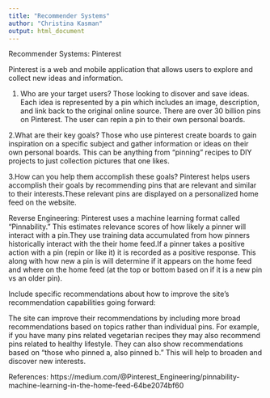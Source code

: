 ```yaml
---
title: "Recommender Systems"
author: "Christina Kasman"
output: html_document
---
```

Recommender Systems: Pinterest

Pinterest is a web and mobile application that allows users to explore and collect new ideas and information.

1. Who are your target users?
Those looking to disover and save ideas. Each idea is represented by a pin which includes an image, description, and link back to the original online source. There are over 30 billion pins on Pinterest. The user can repin a pin to their own personal boards.

2.What are their key goals?
Those who use pinterest create boards to gain inspiration on a specific subject and gather information or ideas on their own personal boards. This can be anything from "pinning" recipes to DIY projects to just collection pictures that one likes.

3.How can you help them accomplish these goals?
Pinterest helps users accomplish their goals by recommending pins that are relevant and similar to their interests.These relevant pins are displayed on a personalized home feed on the website.

Reverse Engineering:
Pinterest uses a machine learning format called "Pinnability." This estimates relevance scores of how likely a pinner will interact with a pin.They use training data accumulated from how pinners historically interact with the their home feed.If a pinner takes a positive action with a pin (repin or like it) it is recorded as a positive response. This along with how new a pin is will determine if it appears on the home feed and where on the home feed (at the top or bottom based on if it is a new pin vs an older pin).

Include specific recommendations about how to improve the site's recommendation capabilities going forward:

The site can improve their recommendations by including more broad recommendations based on topics rather than individual pins. For example, if you have many pins related vegetarian recipes they may also recommend pins related to healthy lifestyle.
They can also show recommendations based on "those who pinned a, also pinned b." This will help to broaden and discover new interests.

References:
https://medium.com/@Pinterest_Engineering/pinnability-machine-learning-in-the-home-feed-64be2074bf60
